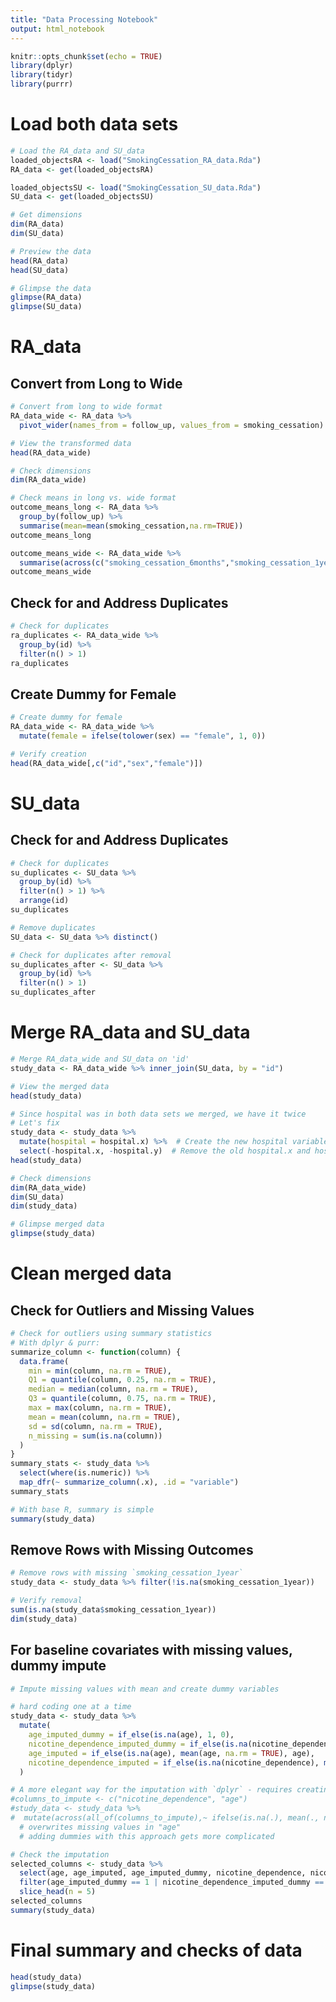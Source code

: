 ```yaml
---
title: "Data Processing Notebook"
output: html_notebook
---
```


```r
knitr::opts_chunk$set(echo = TRUE)
library(dplyr)
library(tidyr)
library(purrr)
```

# Load both data sets

```r
# Load the RA_data and SU_data
loaded_objectsRA <- load("SmokingCessation_RA_data.Rda")
RA_data <- get(loaded_objectsRA)

loaded_objectsSU <- load("SmokingCessation_SU_data.Rda")
SU_data <- get(loaded_objectsSU)

# Get dimensions
dim(RA_data)
dim(SU_data)

# Preview the data
head(RA_data)
head(SU_data)

# Glimpse the data
glimpse(RA_data)
glimpse(SU_data)
```

# RA_data

## Convert from Long to Wide

```r
# Convert from long to wide format
RA_data_wide <- RA_data %>%
  pivot_wider(names_from = follow_up, values_from = smoking_cessation)

# View the transformed data
head(RA_data_wide)

# Check dimensions
dim(RA_data_wide)

# Check means in long vs. wide format
outcome_means_long <- RA_data %>%
  group_by(follow_up) %>%
  summarise(mean=mean(smoking_cessation,na.rm=TRUE))
outcome_means_long

outcome_means_wide <- RA_data_wide %>%
  summarise(across(c("smoking_cessation_6months","smoking_cessation_1year"), \(x) mean(x, na.rm = TRUE)))
outcome_means_wide
```

## Check for and Address Duplicates

```r
# Check for duplicates
ra_duplicates <- RA_data_wide %>% 
  group_by(id) %>% 
  filter(n() > 1)
ra_duplicates
```

## Create Dummy for Female

```r
# Create dummy for female
RA_data_wide <- RA_data_wide %>%
  mutate(female = ifelse(tolower(sex) == "female", 1, 0))

# Verify creation
head(RA_data_wide[,c("id","sex","female")])
```

# SU_data

## Check for and Address Duplicates

```r
# Check for duplicates
su_duplicates <- SU_data %>% 
  group_by(id) %>% 
  filter(n() > 1) %>%
  arrange(id)
su_duplicates
```

```r
# Remove duplicates
SU_data <- SU_data %>% distinct()

# Check for duplicates after removal
su_duplicates_after <- SU_data %>% 
  group_by(id) %>% 
  filter(n() > 1)
su_duplicates_after
```

# Merge RA_data and SU_data

```r
# Merge RA_data_wide and SU_data on 'id'
study_data <- RA_data_wide %>% inner_join(SU_data, by = "id")

# View the merged data
head(study_data)

# Since hospital was in both data sets we merged, we have it twice
# Let's fix
study_data <- study_data %>%
  mutate(hospital = hospital.x) %>%  # Create the new hospital variable
  select(-hospital.x, -hospital.y)  # Remove the old hospital.x and hospital.y columns
head(study_data)

# Check dimensions
dim(RA_data_wide)
dim(SU_data)
dim(study_data)

# Glimpse merged data
glimpse(study_data)
```

# Clean merged data

## Check for Outliers and Missing Values

```r
# Check for outliers using summary statistics
# With dplyr & purr: 
summarize_column <- function(column) {
  data.frame(
    min = min(column, na.rm = TRUE),
    Q1 = quantile(column, 0.25, na.rm = TRUE),
    median = median(column, na.rm = TRUE),
    Q3 = quantile(column, 0.75, na.rm = TRUE),
    max = max(column, na.rm = TRUE),
    mean = mean(column, na.rm = TRUE),
    sd = sd(column, na.rm = TRUE),
    n_missing = sum(is.na(column))
  )
}
summary_stats <- study_data %>%
  select(where(is.numeric)) %>%
  map_dfr(~ summarize_column(.x), .id = "variable")
summary_stats

# With base R, summary is simple
summary(study_data)
```

## Remove Rows with Missing Outcomes

```r
# Remove rows with missing `smoking_cessation_1year`
study_data <- study_data %>% filter(!is.na(smoking_cessation_1year))

# Verify removal
sum(is.na(study_data$smoking_cessation_1year))
dim(study_data)
```

## For baseline covariates with missing values, dummy impute

```r
# Impute missing values with mean and create dummy variables

# hard coding one at a time
study_data <- study_data %>%
  mutate(
    age_imputed_dummy = if_else(is.na(age), 1, 0),
    nicotine_dependence_imputed_dummy = if_else(is.na(nicotine_dependence), 1, 0),
    age_imputed = if_else(is.na(age), mean(age, na.rm = TRUE), age),
    nicotine_dependence_imputed = if_else(is.na(nicotine_dependence), mean(nicotine_dependence, na.rm = TRUE), nicotine_dependence)
  )

# A more elegant way for the imputation with `dplyr` - requires creating a function (not covered yet)
#columns_to_impute <- c("nicotine_dependence", "age")
#study_data <- study_data %>%
#  mutate(across(all_of(columns_to_impute),~ ifelse(is.na(.), mean(., na.rm = TRUE), .)))
  # overwrites missing values in "age"
  # adding dummies with this approach gets more complicated

# Check the imputation
selected_columns <- study_data %>%
  select(age, age_imputed, age_imputed_dummy, nicotine_dependence, nicotine_dependence_imputed, nicotine_dependence_imputed_dummy) %>%
  filter(age_imputed_dummy == 1 | nicotine_dependence_imputed_dummy == 1) %>%
  slice_head(n = 5)
selected_columns
summary(study_data)
```

# Final summary and checks of data

```r
head(study_data)
glimpse(study_data)

```
